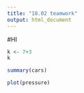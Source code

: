 ```yaml
---
title: "18.02 teamwork"
output: html_document
---
```

#HI
```r
k <- 7+3
k
```



```r
summary(cars)
```



```r
plot(pressure)
```



